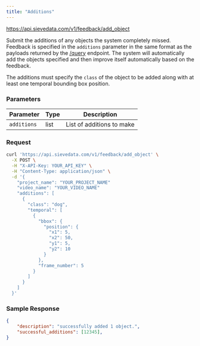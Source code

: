 ```yaml
---
title: "Additions"
---
```


<RequestSimple method="POST">https://api.sievedata.com/v1/feedback/add_object</RequestSimple>

Submit the additions of any objects the system completely missed. Feedback is specified in the `additions` parameter in the same format as the payloads returned by the [/query](/query/metadata) endpoint. The system will automatically add the objects specified and then improve itself automatically based on the feedback.

The additions must specify the `class` of the object to be added along with at least one temporal bounding box position.

### Parameters

| Parameter | Type | Description |
| ---- | ----- | ---- |
| `additions` | list | List of additions to make |

### Request

```bash Terminal
curl 'https://api.sievedata.com/v1/feedback/add_object' \
  -X POST \
  -H "X-API-Key: YOUR_API_KEY" \
  -H "Content-Type: application/json" \
  -d '{
    "project_name": "YOUR_PROJECT_NAME"
    "video_name": "YOUR_VIDEO_NAME"
    "additions": [
      {
        "class": "dog",
        "temporal": [
          {
            "bbox": {
              "position": {
                "x1": 5,
                "x2": 50,
                "y1": 5,
                "y2": 10
              }
            },
            "frame_number": 5
          }
        ]
      }
    ]
  }'
```

### Sample Response

```json
{
    "description": "successfully added 1 object.",
    "successful_additions": [12345],
}
```